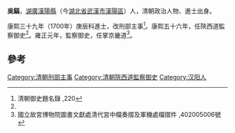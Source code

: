 '''吳鎬'''，[[湖廣|湖廣]][[漢陽縣|漢陽縣]]（今[[湖北省|湖北省]][[武漢市|武漢市]][[漢陽區|漢陽區]]）人，清朝政治人物、進士出身。

康熙三十九年（1700年）庚辰科進士，改刑部主事<ref name="#1">清朝御史題名錄 ,220</ref>。康熙五十六年，任陝西道監察御史<ref name="#1"/>。雍正元年，監察御史，任掌京畿道<ref>國立故宮博物院圖書文獻處清代宮中檔奏摺及軍機處檔摺件 ,402005006號</ref>。

==參考==
{{reflist}}
{{清朝人物小作品}}
{{康熙三十九年庚辰科殿試金榜}}
{{DEFAULTSORT:Wu吳}}
[[Category:清朝刑部主事|Category:清朝刑部主事]]
[[Category:清朝陝西道監察御史|Category:清朝陝西道監察御史]]
[[Category:汉阳人|Category:汉阳人]]